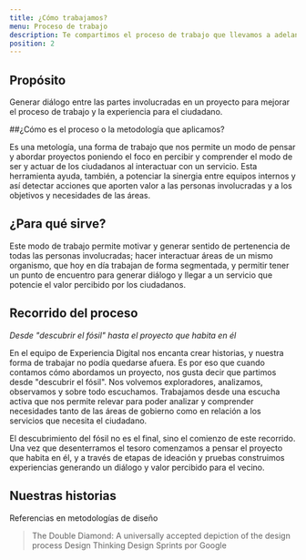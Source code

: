 ```yaml
---
title: ¿Cómo trabajamos?
menu: Proceso de trabajo
description: Te compartimos el proceso de trabajo que llevamos a adelante en Gobierno de la ciudad con el objetivo de cronstruir experiencias para las/os vecinas/os
position: 2
---
```


## Propósito

Generar diálogo entre las partes involucradas en un proyecto para mejorar el proceso de trabajo y la experiencia para el ciudadano.

##¿Cómo es el proceso o la metodología que aplicamos?

Es una metología, una forma de trabajo que nos permite un modo de pensar y abordar proyectos poniendo el foco en percibir y comprender el modo de ser y actuar de los ciudadanos al interactuar con un servicio. Esta herramienta ayuda, también, a potenciar la sinergia entre equipos internos y así detectar acciones que aporten valor a las personas involucradas y a los objetivos y necesidades de las áreas.

## ¿Para qué sirve?

Este modo de trabajo permite motivar y generar sentido de pertenencia de todas las personas involucradas; hacer interactuar áreas de un mismo organismo, que hoy en día trabajan de forma segmentada, y permitir tener un punto de encuentro para generar diálogo y llegar a un servicio que potencie el valor percibido por los ciudadanos.

## Recorrido del proceso

_Desde "descubrir el fósil" hasta el proyecto que habita en él_

En el equipo de Experiencia Digital nos encanta crear historias, y nuestra forma de trabajar no podía quedarse afuera. Es por eso que cuando contamos cómo abordamos un proyecto, nos gusta decir que partimos desde "descubrir el fósil". Nos volvemos exploradores, analizamos, observamos y sobre todo escuchamos. Trabajamos desde una escucha activa que nos permite relevar para poder analizar y comprender necesidades tanto de las áreas de gobierno como en relación a los servicios que necesita el ciudadano.

El descubrimiento del fósil no es el final, sino el comienzo de este recorrido. Una vez que desenterramos el tesoro comenzamos a pensar el proyecto que habita en él, y a través de etapas de ideación y pruebas construimos experiencias generando un diálogo y valor percibido para el vecino.


## Nuestras historias






Referencias en metodologías de diseño
>The Double Diamond: A universally accepted depiction of the design process
>Design Thinking
>Design Sprints por Google
